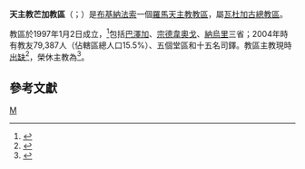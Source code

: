 {{Refimprove|time=2019-12-07T15:23:57+00:00}}
{{Infobox Roman Catholic diocese
|Roman Catholic Diocese of = 天主教芒加教區
|Latin name of diocese = Dioecesis Mangana
|border = catholic
|image = 
|caption = 
|location = [[布基納法索|布基納法索]]
|territory =[[巴澤加省|巴澤加]]、[[宗德韋奧戈省|宗德韋奧戈]]、[[納烏里省|納烏里]]三省
|population = 79,387
|rite = [[羅馬禮|羅馬禮]]
|patron = 
|province = [[天主教瓦杜加古總教區|瓦杜加古]]
|established = 1997年
|cathedral = 聖母升天主教座堂
|co-cathedral =
|leadership = 主教
|website =
|pope = {{incumbent pope}}
|ordinary = （[[教座出缺|教座出缺]]）
|coadjutor bishop =
|auxiliary =  
|emeritus = {{link-de|旺塞斯拉斯·孔波雷|Wenceslas Compaoré}}
}}

'''天主教芒加教區'''（{{lang-la|Dioecesis Mangana}}；{{lang-fr|Diocèse de Manga}}）是[[布基納法索|布基納法索]]一個[[羅馬天主教|羅馬天主教]][[教區|教區]]，屬[[天主教瓦杜加古總教區|瓦杜加古總教區]]。

教區於1997年1月2日成立，<ref>{{cite web |title=MANGANA* |url=https://w2.vatican.va/content/john-paul-ii/la/apost_constitutions/documents/hf_jp-ii_apc_19970102_mangana.html |publisher=Libreria Editrice Vaticana |accessdate=2019-12-07 |archiveurl=https://web.archive.org/web/20191207152253/https://w2.vatican.va/content/john-paul-ii/la/apost_constitutions/documents/hf_jp-ii_apc_19970102_mangana.html |archivedate=2019-12-07 |language=la |date=1997-01-02 |dead-url=no }}</ref>包括[[巴澤加省|巴澤加]]、[[宗德韋奧戈省|宗德韋奧戈]]、[[納烏里省|納烏里]]三省；2004年時有教友79,387人（佔轄區總人口15.5%）、五個堂區和十五名司鐸。教區主教現時[[教座出缺|出缺]]<ref>{{cite press release |title=Resignations and Appointments, 07.12.2019 |url=https://press.vatican.va/content/salastampa/en/bollettino/pubblico/2019/12/07/191207b.html |publisher=Holy See Press Office |accessdate=2019-12-07 |archiveurl=https://web.archive.org/web/20191207132245/https://press.vatican.va/content/salastampa/en/bollettino/pubblico/2019/12/07/191207b.html |archivedate=2019-12-07 |language=en |date=2019-12-07 |dead-url=no }}</ref>，榮休主教為{{link-de|旺塞斯拉斯·孔波雷|Wenceslas Compaoré}}<ref>{{cite press release |title=RINUNCE E NOMINE, 28.12.2010 |url=https://press.vatican.va/content/salastampa/it/bollettino/pubblico/2010/12/28/0808/01853.html |publisher=Sala Stampa della Santa Sede |accessdate=2019-12-07 |archiveurl=https://web.archive.org/web/20191207144823/https://press.vatican.va/content/salastampa/it/bollettino/pubblico/2010/12/28/0808/01853.html |archivedate=2019-12-07 |language=it |date=2010-12-28 |dead-url=no }}</ref>。

==參考文獻==
{{reflist}}

{{布基納法索天主教教區}}

[[Category:布基納法索天主教教區|M]]